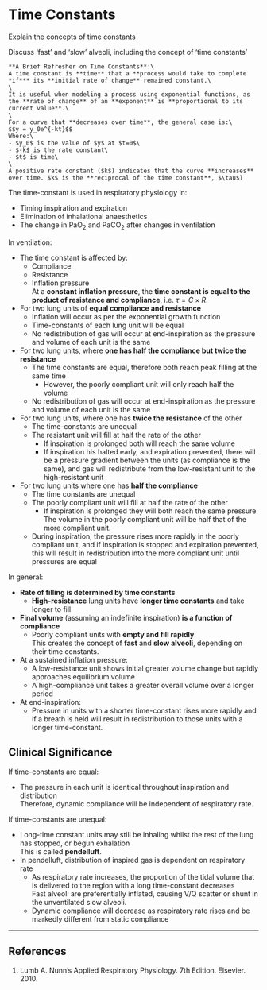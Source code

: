# Time Constants

:::CICM
Explain the concepts of time constants
:::

:::ANZCA
Discuss 'fast' and 'slow' alveoli, including the concept of 'time constants'
:::

```marginfigure
**A Brief Refresher on Time Constants**:\
A time constant is **time** that a **process would take to complete *if*** its **initial rate of change** remained constant.\
\
It is useful when modeling a process using exponential functions, as the **rate of change** of an **exponent** is **proportional to its current value**.\
\
For a curve that **decreases over time**, the general case is:\
$$y = y_0e^{-kt}$$
Where:\
- $y_0$ is the value of $y$ at $t=0$\
- $-k$ is the rate constant\
- $t$ is time\
\
A positive rate constant ($k$) indicates that the curve **increases** over time. $k$ is the **reciprocal of the time constant**, $\tau$)
```

The time-constant is used in respiratory physiology in:

* Timing inspiration and expiration
* Elimination of inhalational anaesthetics
* The change in PaO~2~ and PaCO~2~ after changes in ventilation

In ventilation:

* The time constant is affected by:
    * Compliance
    * Resistance
    * Inflation pressure\
    At a **constant inflation pressure**, the **time constant is equal to the product of resistance and compliance**, i.e. $\tau = C \times R$.
* For two lung units of **equal compliance and resistance**
    * Inflation will occur as per the exponential growth function
    * Time-constants of each lung unit will be equal
    * No redistribution of gas will occur at end-inspiration as the pressure and volume of each unit is the same
* For two lung units, where **one has half the compliance but twice the resistance**
    * The time constants are equal, therefore both reach peak filling at the same time
        * However, the poorly compliant unit will only reach half the volume
    * No redistribution of gas will occur at end-inspiration as the pressure and volume of each unit is the same
* For two lung units, where one has **twice the resistance** of the other
    * The time-constants are unequal
    * The resistant unit will fill at half the rate of the other\
        * If inspiration is prolonged both will reach the same volume
        * If inspiration his halted early, and expiration prevented, there will be a pressure gradient between the units (as compliance is the same), and gas will redistribute from the low-resistant unit to the high-resistant unit
* For two lung units where one has **half the compliance**
    * The time constants are unequal
    * The poorly compliant unit will fill at half the rate of the other
        * If inspiration is prolonged they will both reach the same pressure\
        The volume in the poorly compliant unit will be half that of the more compliant unit.
    * During inspiration, the pressure rises more rapidly in the poorly compliant unit, and if inspiration is stopped and expiration prevented, this will result in redistribution into the more compliant unit until pressures are equal

In general:

* **Rate of filling is determined by time constants**
    * **High-resistance** lung units have **longer time constants** and take longer to fill
* **Final volume** (assuming an indefinite inspiration) **is a function of compliance**
    * Poorly compliant units with **empty and fill rapidly**\
    This creates the concept of **fast** and **slow alveoli**, depending on their time constants.


* At a sustained inflation pressure:
    * A low-resistance unit shows initial greater volume change but rapidly approaches equilibrium volume
    * A high-compliance unit takes a greater overall volume over a longer period
* At end-inspiration:
    * Pressure in units with a shorter time-constant rises more rapidly and if a breath is held will result in redistribution to those units with a longer time-constant.


## Clinical Significance

If time-constants are equal:

* The pressure in each unit is identical throughout inspiration and distribution\
Therefore, dynamic compliance will be independent of respiratory rate.

If time-constants are unequal:

* Long-time constant units may still be inhaling whilst the rest of the lung has stopped, or begun exhalation\
This is called **pendelluft**.
* In pendelluft, distribution of inspired gas is dependent on respiratory rate
    * As respiratory rate increases, the proportion of the tidal volume that is delivered to the region with a long time-constant decreases\
    Fast alveoli are preferentially inflated, causing V/Q scatter or shunt in the unventilated slow alveoli.   \
    * Dynamic compliance will decrease as respiratory rate rises and be markedly different from static compliance


---

## References

1. Lumb A. Nunn's Applied Respiratory Physiology. 7th Edition. Elsevier. 2010.

